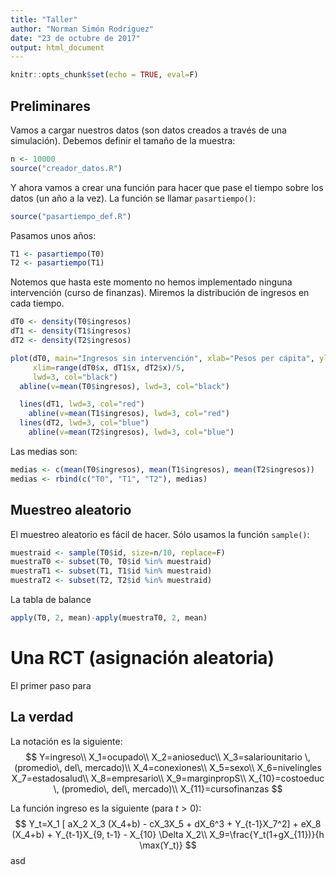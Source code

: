 ```yaml
---
title: "Taller"
author: "Norman Simón Rodríguez"
date: "23 de octubre de 2017"
output: html_document
---
```


```r
knitr::opts_chunk$set(echo = TRUE, eval=F)
```


## Preliminares

Vamos a cargar nuestros datos (son datos creados a través de una simulación). Debemos definir el tamaño de la muestra:

```r
n <- 10000
source("creador_datos.R")
```

Y ahora vamos a crear una función para hacer que pase el tiempo sobre los datos (un año a la vez). La función se llamar `pasartiempo()`:

```r
source("pasartiempo_def.R")
```

Pasamos unos años:

```r
T1 <- pasartiempo(T0)
T2 <- pasartiempo(T1)
```

Notemos que hasta este momento no hemos implementado ninguna intervención (curso de finanzas). Miremos la distribución de ingresos en cada tiempo.

```r
dT0 <- density(T0$ingresos)
dT1 <- density(T1$ingresos)
dT2 <- density(T2$ingresos)

plot(dT0, main="Ingresos sin intervención", xlab="Pesos per cápita", ylim=range(dT0$y, dT1$y, dT2$y), 
     xlim=range(dT0$x, dT1$x, dT2$x)/5, 
     lwd=3, col="black")
  abline(v=mean(T0$ingresos), lwd=3, col="black")

  lines(dT1, lwd=3, col="red")
    abline(v=mean(T1$ingresos), lwd=3, col="red")
  lines(dT2, lwd=3, col="blue")
    abline(v=mean(T2$ingresos), lwd=3, col="blue")
```


Las medias son:
```r
medias <- c(mean(T0$ingresos), mean(T1$ingresos), mean(T2$ingresos))
medias <- rbind(c("T0", "T1", "T2"), medias)
```

## Muestreo aleatorio

El muestreo aleatorio es fácil de hacer. Sólo usamos la función `sample()`:

```r
muestraid <- sample(T0$id, size=n/10, replace=F)
muestraT0 <- subset(T0, T0$id %in% muestraid)
muestraT1 <- subset(T1, T1$id %in% muestraid)
muestraT2 <- subset(T2, T2$id %in% muestraid)
```

La tabla de balance

```r
apply(T0, 2, mean)-apply(muestraT0, 2, mean)
```



# Una RCT (asignación aleatoria)

El primer paso para 

## La verdad

La notación es la siguiente:
$$
Y=ingreso\\
X_1=ocupado\\
X_2=anioseduc\\
X_3=salariounitario \, (promedio\, del\, mercado)\\
X_4=conexiones\\
X_5=sexo\\
X_6=nivelingles
X_7=estadosalud\\
X_8=empresario\\
X_9=marginpropS\\
X_{10}=costoeduc \, (promedio\, del\, mercado)\\
X_{11}=cursofinanzas
$$

La función ingreso es la siguiente (para $t>0$):
$$
Y_t=X_1 [ aX_2  X_3  (X_4+b) - cX_3X_5 + dX_6^3 + Y_{t-1}X_7^2] + eX_8  (X_4+b) + Y_{t-1}X_{9, t-1} - X_{10} \Delta X_2\\
X_9=\frac{Y_t(1+gX_{11})}{h \max(Y_t)}
$$
asd

